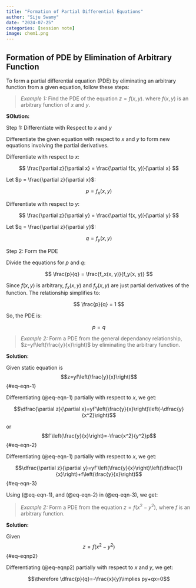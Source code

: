 ```yaml
---
title: "Formation of Partial Differential Equations"
author: "Siju Swamy"
date: "2024-07-25"
categories: [session note]
image: chem1.png
---
```

## Formation of PDE by Elimination of Arbitrary Function

To form a partial differential equation (PDE) by eliminating an arbitrary function from a given equation, follow these steps:

>*Example 1:* Find the PDE of the equation $z = f(x, y)$. where $f(x, y)$ is an arbitrary function of $x$ and $y$.

**SOlution:**

Step 1: Differentiate with Respect to $x$ and $y$

Differentiate the given equation with respect to $x$ and $y$ to form new equations involving the partial derivatives.

Differentiate with respect to $x$:

$$
\frac{\partial z}{\partial x} = \frac{\partial f(x, y)}{\partial x}
$$

Let $p = \frac{\partial z}{\partial x}$:

$$
p = f_x(x, y)
$$

Differentiate with respect to $y$:

$$
\frac{\partial z}{\partial y} = \frac{\partial f(x, y)}{\partial y}
$$

Let $q = \frac{\partial z}{\partial y}$:

$$
q = f_y(x, y)
$$

Step 2: Form the PDE

Divide the equations for $p$ and $q$:

$$
\frac{p}{q} = \frac{f_x(x, y)}{f_y(x, y)}
$$

Since $f(x, y)$ is arbitrary, $f_x(x, y)$ and $f_y(x, y)$ are just partial derivatives of the function. The relationship simplifies to:

$$
\frac{p}{q} = 1
$$

So, the PDE is:

$$
p = q
$$

>*Example 2:* Form a PDE from the general dependancy relationship, $z=yf\left(\frac{y}{x}\right)$ by eliminating the arbitrary function.

**Solution:**

Given static equation is $$z=yf\left(\frac{y}{x}\right)$$ {#eq-eqn-1}

Differentiating (@eq-eqn-1) partially with respect to $x$, we get:

$$\dfrac{\partial z}{\partial x}=yf'\left(\frac{y}{x}\right)\left(-\dfrac{y}{x^2}\right)$$  

or $$f'\left(\frac{y}{x}\right)=-\frac{x^2}{y^2}p$$ {#eq-eqn-2}

Differentiating (@eq-eqn-1) partially with respect to $x$, we get:

$$\dfrac{\partial z}{\partial y}=yf'\left(\frac{y}{x}\right)\left(\dfrac{1}{x}\right)+f\left(\frac{y}{x}\right)$$ {#eq-eqn-3}

Using (@eq-eqn-1), and (@eq-eqn-2) in (@eq-eqn-3), we get:

\begin{align*}
q&=\dfrac{y}{x}\times \left(\dfrac{x^2}{y^2}\right)p+\dfrac{z}{y}\\
&=-\frac{x}{y}p+\frac{z}{y}\\
\implies z&=px+qy
\end{align*}

>*Example 2:* Form a PDE from the equation $z=f(x^2-y^2)$, where $f$ is an arbitrary function.

**Solution:**

Given $$z=f(x^2-y^2)$$ {#eq-eqnp2}

Differentiating (@eq-eqnp2) partially with respect to $x$ and $y$, we get:

\begin{align}
p&=f'(x^2-y^2)\times 2x \\ 
q&=f'(x^2-y^2)\times -2y 
\end{align}

 $$\therefore \dfrac{p}{q}=-\frac{x}{y}\implies py+qx=0$$



